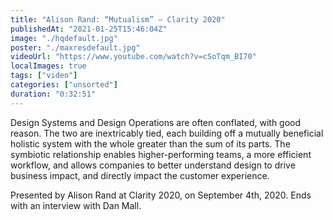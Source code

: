 ```yaml
---
title: "Alison Rand: “Mutualism” — Clarity 2020"
publishedAt: "2021-01-25T15:46:04Z"
image: "./hqdefault.jpg"
poster: "./maxresdefault.jpg"
videoUrl: "https://www.youtube.com/watch?v=cSoTqm_BI70"
localImages: true
tags: ["video"]
categories: ["unsorted"]
duration: "0:32:51"
---
```

Design Systems and Design Operations are often conflated, with good reason. The two are inextricably tied, each building off a mutually beneficial holistic system with the whole greater than the sum of its parts. The symbiotic relationship enables higher-performing teams, a more efficient workflow, and allows companies to better understand design to drive business impact, and directly impact the customer experience.

Presented by Alison Rand at Clarity 2020, on September 4th, 2020. Ends with an interview with Dan Mall.

